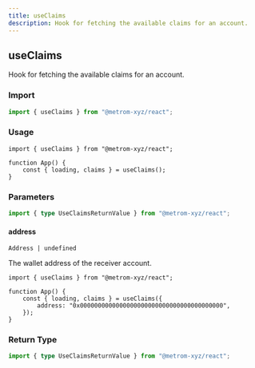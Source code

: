 ```yaml
---
title: useClaims
description: Hook for fetching the available claims for an account.
---
```


## useClaims

Hook for fetching the available claims for an account.

### Import

```ts
import { useClaims } from "@metrom-xyz/react";
```

### Usage

```tsx
import { useClaims } from "@metrom-xyz/react";

function App() {
    const { loading, claims } = useClaims();
}
```

### Parameters

```ts
import { type UseClaimsReturnValue } from "@metrom-xyz/react";
```

#### address

`Address | undefined`

The wallet address of the receiver account.

```tsx
import { useClaims } from "@metrom-xyz/react";

function App() {
    const { loading, claims } = useClaims({
        address: "0x0000000000000000000000000000000000000000",
    });
}
```

### Return Type

```ts
import { type UseClaimsReturnValue } from "@metrom-xyz/react";
```
